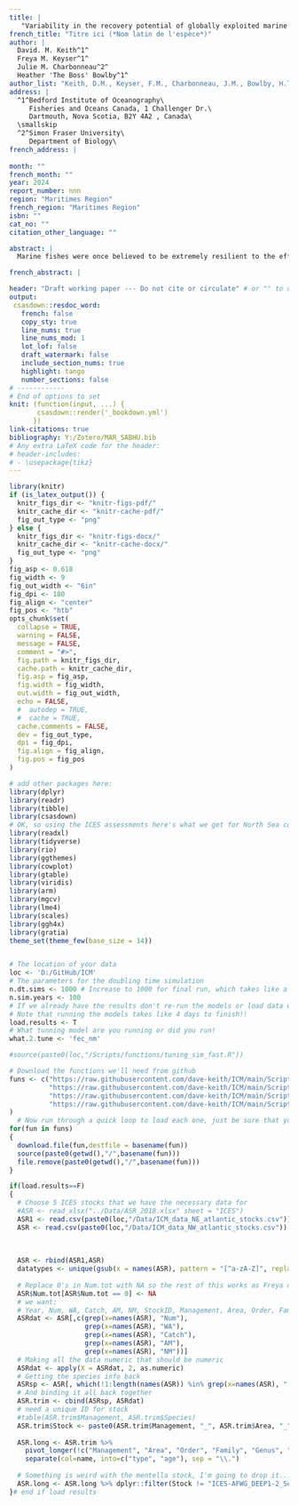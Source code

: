 ```yaml
---
title: |
   "Variability in the recovery potential of globally exploited marine teleosts "
french_title: "Titre ici (*Nom latin de l'espèce*)"
author: |
  David. M. Keith^1^ 
  Freya M. Keyser^1^
  Julie M. Charbonneau^2^
  Heather 'The Boss' Bowlby^1^
author_list: "Keith, D.M., Keyser, F.M., Charbonneau, J.M., Bowlby, H.T.B."
address: |
  ^1^Bedford Institute of Oceanography\
     Fisheries and Oceans Canada, 1 Challenger Dr.\
     Dartmouth, Nova Scotia, B2Y 4A2 , Canada\
  \smallskip
  ^2^Simon Fraser University\
     Department of Biology\
french_address: |
  
month: ""
french_month: ""
year: 2024
report_number: nnn
region: "Maritimes Region"
french_region: "Maritimes Region"
isbn: ""
cat_no: ""
citation_other_language: ""

abstract: |
  Marine fishes were once believed to be extremely resilient to the effects of fishing. However, this view has changed over time, partly due to the collapse and subsequent lack of recovery of several histically important stocks across the globe. This has raised questions about the underlying assumptions used in the management of these stocks and the impact of environmental factors on the population dynamics. Despite extensive research exploring these challenges, few studies have explored the underlying demographic variability of harvested marine fishes using conservation biology and population ecology perspectives. Here we reconstruted the demographics of 77 stocks that are assessed in the north Atlantic and the northeast Pacific Oceans using life-tables. This method allowed for the exploration of the demographic variability of these stocks using metrics commonly used in conservation biology (i.e., population growth rates, doubling time, lifetime reproductive success, and generation time).In general, these stocks had a latent capacity for population growth (median $\lambda$ = 1.1) when the effect of fishing was excluded. When the impacts of fishing were accounted for the stock mean $\lambda$ was 1.02 overall. However, $\lambda$ when accounting for fishing were less than one 57% of the time. As a result, for many of the stocks in this analysis, population growth is driven by years with exceptionally high population growth rates.  For most stocks, as abundance declined, $lambda$ tended to increase and become more variable. These general patterns are highly variable among stocks and regionally, with notable differences within Atlantic cod stocks in the northwest (NW) Atlantic. These stocks had few large recruitment events and evidence of positive density dependence (i.e., Allee effects or depensation) was relatively strong. The recovery potential was relatively high, with simulations indicating that 60 of the stocks would be highly likely to double in size within 20 years in the absence of fishing. Stocks with a low recovery potential were constrained to stocks with both a low median $\lambda$ and low variability in the $\lambda$. While most stocks exhibited a latent population growth capacity in the absence of fishing, regional and stock specific factors revealed that several stocks lacked this capacity, even in the absence of fishing. Knowledge of the underlying demographic parameters for a stock can be used to help sustainably manage the stock and can inform the development of rebuilding plans for stocks that have collapsed.  Finally, we note that life history characteristics alone were a poor predictor of annual population growth or future recovery potential, with greater variability observed among stocks rather than among species with distinct regions associated with generally higher or generally lower vital rates. 

french_abstract: |

header: "Draft working paper --- Do not cite or circulate" # or "" to omit
output:
 csasdown::resdoc_word:
   french: false
   copy_sty: true
   line_nums: true
   line_nums_mod: 1
   lot_lof: false
   draft_watermark: false
   include_section_nums: true
   highlight: tango
   number_sections: false
# ------------
# End of options to set
knit: (function(input, ...) {
       csasdown::render('_bookdown.yml')
      })
link-citations: true
bibliography: Y:/Zotero/MAR_SABHU.bib
# Any extra LaTeX code for the header:
# header-includes:
# - \usepackage{tikz}
---
```


```r
library(knitr)
if (is_latex_output()) {
  knitr_figs_dir <- "knitr-figs-pdf/"
  knitr_cache_dir <- "knitr-cache-pdf/"
  fig_out_type <- "png"
} else {
  knitr_figs_dir <- "knitr-figs-docx/"
  knitr_cache_dir <- "knitr-cache-docx/"
  fig_out_type <- "png"
}
fig_asp <- 0.618
fig_width <- 9
fig_out_width <- "6in"
fig_dpi <- 180
fig_align <- "center"
fig_pos <- "htb"
opts_chunk$set(
  collapse = TRUE,
  warning = FALSE,
  message = FALSE,
  comment = "#>",
  fig.path = knitr_figs_dir,
  cache.path = knitr_cache_dir,
  fig.asp = fig_asp,
  fig.width = fig_width,
  out.width = fig_out_width,
  echo = FALSE,
  #  autodep = TRUE,
  #  cache = TRUE,
  cache.comments = FALSE,
  dev = fig_out_type,
  dpi = fig_dpi,
  fig.align = fig_align,
  fig.pos = fig_pos
)
```

```r
# add other packages here:
library(dplyr)
library(readr)
library(tibble)
library(csasdown)
# OK, so using the ICES assessments here's what we get for North Sea cod.
library(readxl)
library(tidyverse)
library(rio)
library(ggthemes)
library(cowplot)
library(gtable)
library(viridis)
library(arm)
library(mgcv)
library(lme4)
library(scales)
library(ggh4x)
library(gratia)
theme_set(theme_few(base_size = 14))


# The location of your data
loc <- 'D:/GitHub/ICM'
# The parameters for the doubling time simulation
n.dt.sims <- 1000 # Increase to 1000 for final run, which takes like a full day or something 
n.sim.years <- 100
# If we already have the results don't re-run the models or load data we don't need.
# Note that running the models takes like 4 days to finish!!
load.results <- T
# What tunning model are you running or did you run!
what.2.tune <- 'fec_nm'

#source(paste0(loc,"/Scripts/functions/tuning_sim_fast.R"))

# Download the functions we'll need from github
funs <- c("https://raw.githubusercontent.com/dave-keith/ICM/main/Scripts/functions/simple_Lotka_r.r",
          "https://raw.githubusercontent.com/dave-keith/ICM/main/Scripts/functions/backwards_project.r",
          "https://raw.githubusercontent.com/dave-keith/ICM/main/Scripts/functions/forward_project.r",
          "https://raw.githubusercontent.com/dave-keith/ICM/main/Scripts/functions/tuning_sim_fast.r"
)
  # Now run through a quick loop to load each one, just be sure that your working directory is read/write!
for(fun in funs) 
{
  download.file(fun,destfile = basename(fun))
  source(paste0(getwd(),"/",basename(fun)))
  file.remove(paste0(getwd(),"/",basename(fun)))
}

if(load.results==F)
{
  # Choose 5 ICES stocks that we have the necessary data for
  #ASR <- read_xlsx("../Data/ASR_2018.xlsx" sheet = "ICES")
  ASR1 <- read.csv(paste0(loc,"/Data/ICM_data_NE_atlantic_stocks.csv"))
  ASR <- read.csv(paste0(loc,"/Data/ICM_data_NW_atlantic_stocks.csv"))
  
  
  
  ASR <- rbind(ASR1,ASR)
  datatypes <- unique(gsub(x = names(ASR), pattern = "[^a-zA-Z]", replacement=""))
  
  # Replace 0's in Num.tot with NA so the rest of this works as Freya designed it to...
  ASR$Num.tot[ASR$Num.tot == 0] <- NA
  # we want:
  # Year, Num, WA, Catch, AM, NM, StockID, Management, Area, Order, Family, Genus, Species
  ASRdat <- ASR[,c(grep(x=names(ASR), "Num"),
                   grep(x=names(ASR), "WA"),
                   grep(x=names(ASR), "Catch"),
                   grep(x=names(ASR), "AM"),
                   grep(x=names(ASR), "NM"))]
  # Making all the data numeric that should be numeric
  ASRdat <- apply(X = ASRdat, 2, as.numeric)
  # Getting the species info back
  ASRsp <- ASR[, which(!1:length(names(ASR)) %in% grep(x=names(ASR), ".", fixed=T))]
  # And binding it all back together
  ASR.trim <- cbind(ASRsp, ASRdat)
  # need a unique ID for stock
  #table(ASR.trim$Management, ASR.trim$Species)
  ASR.trim$Stock <- paste0(ASR.trim$Management, "_", ASR.trim$Area, "_", ASR.trim$Genus, "_", ASR.trim$Species)
  
  ASR.long <- ASR.trim %>%
    pivot_longer(!c("Management", "Area", "Order", "Family", "Genus", "Species", "Stock", "Year","Meeting_or_reference","Model","Case","Notes")) %>%
    separate(col=name, into=c("type", "age"), sep = "\\.")
  
  # Something is weird with the mentella stock, I'm going to drop it...
  ASR.long <- ASR.long %>% dplyr::filter(Stock != "ICES-AFWG_DEEP1-2_Sebastes_mentella")
}# end if load results
```

